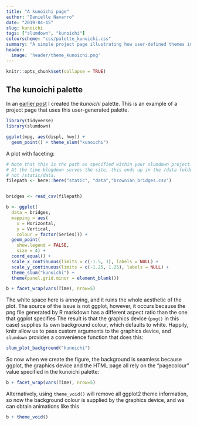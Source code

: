 ```yaml
---
title: "A kunoichi page"
author: "Danielle Navarro"
date: "2019-04-15"
slug: kunoichi
tags: ["slumdown", "kunoichi"]
colourscheme: "css/palette_kunoichi.css"
summary: "A simple project page illustrating how user-defined themes in *slumdown* can be used as the basis of individual pages and ggplot2 figures. It doesn't do very much."
header:
  image: 'header/theme_kunoichi.png'
---
```


```r
knitr::opts_chunk$set(collapse = TRUE)
```


## The kunoichi palette

In an [earlier post](/post/colour-palettes/) I created the *kunoichi* palette. This is an example of a project page that uses this user-generated palette. 

```r
library(tidyverse)
library(slumdown)

ggplot(mpg, aes(displ, hwy)) + 
  geom_point() + theme_slum("kunoichi")
```

A plot with faceting:

```r
# Note that this is the path as specified within your slumdown project.
# At the time blogdown serves the site, this ends up in the /data folder
# not /static/data. 
filepath <- here::here("static", "data","brownian_bridges.csv")


bridges <- read_csv(filepath)

b <- ggplot(
  data = bridges,
  mapping = aes(
    x = Horizontal,
    y = Vertical,
    colour = factor(Series))) + 
  geom_point(
    show.legend = FALSE,
    size = 4) +
  coord_equal() +
  scale_x_continuous(limits = c(-1.5, 1), labels = NULL) +
  scale_y_continuous(limits = c(-1.25, 1.25), labels = NULL) +
  theme_slum("kunoichi") + 
  theme(panel.grid.minor = element_blank())

b + facet_wrap(vars(Time), nrow=5)
```


The white space here is annoying, and it ruins the whole aesthetic of the plot. The source of the issue is not ggplot, however, it occurs because the png file generated by R markdown has a different aspect ratio than the one that ggplot specifies The result is that the graphics device (`png()` in this case) supplies its own background colour, which defaults to white. Happily, knitr allow us to pass custom arguments to the graphics device, and `slumdown` provides a convenience function that does this:

```r
slum_plot_background("kunoichi")
```

So now when we create the figure, the background is seamless because ggplot, the graphics device and the HTML page all rely on the "pagecolour" value specified in the kunoichi palette:


```r
b + facet_wrap(vars(Time), nrow=5)
```


Alternatively, using `theme_void()` will remove all ggplot2 theme information, so now the background colour is supplied by the graphics device, and we can obtain animations like this
```r
b + theme_void()
```


